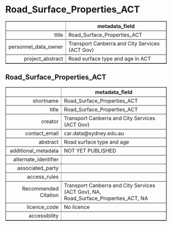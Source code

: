 Road_Surface_Properties_ACT
===
<!-- html table generated in R 3.6.0 by xtable 1.8-4 package -->
<!-- Fri May 22 19:16:30 2020 -->
<table border=1>
<tr> <th>  </th> <th> metadata_field </th>  </tr>
  <tr> <td align="right"> title </td> <td> Road_Surface_Properties_ACT </td> </tr>
  <tr> <td align="right"> personnel_data_owner </td> <td> Transport Canberra and City Services (ACT Gov) </td> </tr>
  <tr> <td align="right"> project_abstract </td> <td> Road surface type and age in ACT </td> </tr>
   </table>



Road_Surface_Properties_ACT
---
<!-- html table generated in R 3.6.0 by xtable 1.8-4 package -->
<!-- Fri May 22 19:16:30 2020 -->
<table border=1>
<tr> <th>  </th> <th> metadata_field </th>  </tr>
  <tr> <td align="right"> shortname </td> <td> Road_Surface_Properties_ACT </td> </tr>
  <tr> <td align="right"> title </td> <td> Road_Surface_Properties_ACT </td> </tr>
  <tr> <td align="right"> creator </td> <td> Transport Canberra and City Services (ACT Gov) </td> </tr>
  <tr> <td align="right"> contact_email </td> <td> car.data@sydney.edu.au </td> </tr>
  <tr> <td align="right"> abstract </td> <td> Road surface type and age </td> </tr>
  <tr> <td align="right"> additional_metadata </td> <td> NOT YET PUBLISHED </td> </tr>
  <tr> <td align="right"> alternate_identifier </td> <td>  </td> </tr>
  <tr> <td align="right"> associated_party </td> <td>  </td> </tr>
  <tr> <td align="right"> access_rules </td> <td>  </td> </tr>
  <tr> <td align="right"> Recommended Citation </td> <td> Transport Canberra and City Services (ACT Gov), NA, Road_Surface_Properties_ACT, NA </td> </tr>
  <tr> <td align="right"> licence_code </td> <td> No licence </td> </tr>
  <tr> <td align="right"> accessibility </td> <td>  </td> </tr>
   </table>


